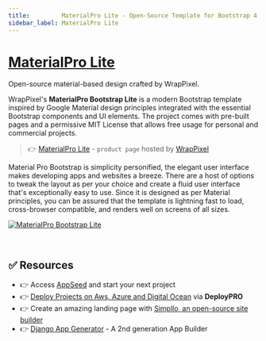 ```yaml
---
title:         MaterialPro Lite - Open-Source Template for Bootstrap 4
sidebar_label: MaterialPro Lite
---
```


# [MaterialPro Lite](https://www.wrappixel.com/templates/materialpro-lite/?ref=157)

<SubHeading>Open-source material-based design crafted by WrapPixel.</SubHeading>

WrapPixel's **MaterialPro Bootstrap Lite** is a modern Bootstrap template inspired by Google Material design principles integrated with the essential Bootstrap components and UI elements. 
The project comes with pre-built pages and a permissive MIT License that allows free usage for personal and commercial projects.

> 👉 [MaterialPro Lite](https://www.wrappixel.com/templates/materialpro-lite/?ref=157) - `product page` hosted by [WrapPixel](../partners/wrappixel.mdx)

Material Pro Bootstrap is simplicity personified, the elegant user interface makes developing apps and websites a breeze. 
There are a host of options to tweak the layout as per your choice and create a fluid user interface that's exceptionally easy to use.
Since it is designed as per Material principles, you can be assured that the template is lightning fast to load, cross-browser compatible, and renders well on screens of all sizes.

[![MaterialPro Bootstrap Lite](https://user-images.githubusercontent.com/51070104/224490098-c19d6306-83c8-480a-8ad3-338bc4e66af9.png)](https://www.wrappixel.com/templates/materialpro-lite/?ref=157)

<br />

## ✅ Resources 

- 👉 Access [AppSeed](https://appseed.us/) and start your next project
- 👉 [Deploy Projects on Aws, Azure and Digital Ocean](https://www.docs.deploypro.dev/) via **DeployPRO**
- 👉 Create an amazing landing page with [Simpllo, an open-source site builder](https://www.simpllo.com/)
- 👉 [Django App Generator](https://app-generator.dev/django/) - A 2nd generation App Builder
